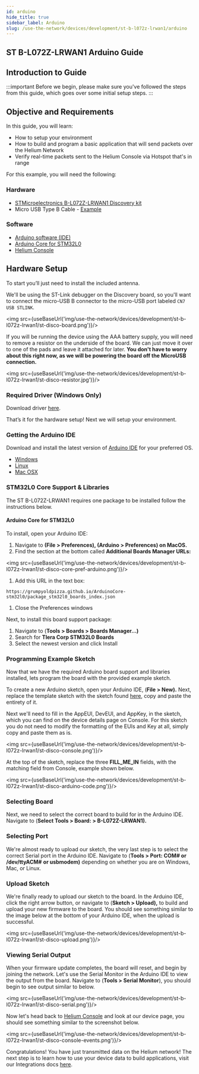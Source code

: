 ```yaml
---
id: arduino 
hide_title: true
sidebar_label: Arduino
slug: /use-the-network/devices/development/st-b-l072z-lrwan1/arduino
---
```


## ST B-L072Z-LRWAN1 Arduino Guide



## Introduction to Guide

:::important
Before we begin, please make sure you've followed the steps from this guide, which goes over some initial setup steps.
:::

## Objective and Requirements

In this guide, you will learn:

* How to setup your environment 
* How to build and program a basic application that will send packets over the Helium Network
* Verify real-time packets sent to the Helium Console via Hotspot that's in range

For this example, you will need the following:

### Hardware

* [STMicroelectronics B-L072Z-LRWAN1 Discovery kit](https://www.st.com/en/evaluation-tools/b-l072z-lrwan1.html)
* Micro USB Type B Cable - [Example](https://www.amazon.com/AmazonBasics-Male-Micro-Cable-Black/dp/B0719H12WD/ref=sr_1_2_sspa?)

### Software

* [Arduino software \(IDE\)](https://www.arduino.cc/en/Main/Software) 
* [Arduino Core for STM32L0](https://github.com/GrumpyOldPizza/ArduinoCore-stm32l0)
* [Helium Console](https://console.helium.com/) 

## Hardware Setup

To start you’ll just need to install the included antenna.

We'll be using the ST-Link debugger on the Discovery board, so you'll want to connect the micro-USB B connector to the micro-USB port labeled `CN7 USB STLINK`.

<img src={useBaseUrl('img/use-the-network/devices/development/st-b-l072z-lrwan1/st-disco-board.png')}/>

If you will be running the device using the AAA battery supply, you will need to remove a resistor on the underside of the board. We can just move it over to one of the pads and leave it attached for later. **You don't have to worry about this right now, as we will be powering the board off the MicroUSB connection.**

<img src={useBaseUrl('img/use-the-network/devices/development/st-b-l072z-lrwan1/st-disco-resistor.jpg')}/>

### Required Driver \(Windows Only\) <a id="required-driver-windows-only"></a>

Download driver [here](https://www.st.com/en/development-tools/stsw-link009.html).

That’s it for the hardware setup! Next we will setup your environment.

### Getting the Arduino IDE

Download and install the latest version of [Arduino IDE](https://www.arduino.cc/en/Main/Software) for your preferred OS.

* [Windows](https://www.arduino.cc/en/Guide/Windows)
* [Linux](https://www.arduino.cc/en/Guide/linux)
* [Mac OSX](https://www.arduino.cc/en/Guide/MacOSX)

### STM32L0 Core Support & Libraries

The ST B-L072Z-LRWAN1 requires one package to be installed follow the instructions below.

#### Arduino Core for STM32L0

To install, open your Arduino IDE:

1. Navigate to **\(File &gt; Preferences\), \(Arduino &gt; Preferences\) on MacOS.**
2. Find the section at the bottom called **Additional Boards Manager URLs:**

<img src={useBaseUrl('img/use-the-network/devices/development/st-b-l072z-lrwan1/st-disco-core-pref-arduino.png')}/>

1. Add this URL in the text box:

```text
https://grumpyoldpizza.github.io/ArduinoCore-stm32l0/package_stm32l0_boards_index.json
```

1. Close the Preferences windows

Next, to install this board support package:

1. Navigate to \(**Tools &gt; Boards &gt; Boards Manager...\)**
2. Search for  **Tlera Corp STM32L0 Boards**
3. Select the newest version and click Install

### Programming **Example Sketch** <a id="programming-example-sketch"></a>

Now that we have the required Arduino board support and libraries installed, lets program the board with the provided example sketch.

To create a new Arduino sketch, open your Arduino IDE, \(**File &gt; New\).** Next, replace the template sketch with the sketch found [here](https://raw.githubusercontent.com/helium/longfi-arduino/master/ST-B-L072Z-LRWAN1/longfi-us915/longfi-us915.ino), copy and paste the entirety of it.

Next we'll need to fill in the AppEUI, DevEUI, and AppKey, in the sketch, which you can find on the device details page on Console.  For this sketch you do not need to modify the formatting of the EUIs and Key at all, simply copy and paste them as is. 

<img src={useBaseUrl('img/use-the-network/devices/development/st-b-l072z-lrwan1/st-disco-console.png')}/>

At the top of the sketch, replace the three **FILL\_ME\_IN** fields, with the matching field from Console, example shown below.

<img src={useBaseUrl('img/use-the-network/devices/development/st-b-l072z-lrwan1/st-disco-arduino-code.png')}/>

### Selecting Board

Next, we need to select the correct board to build for in the Arduino IDE. Navigate to \(**Select Tools &gt; Board: &gt; B-L072Z-LRWAN1\).**

### Selecting Port

We're almost ready to upload our sketch, the very last step is to select the correct Serial port in the Arduino IDE. Navigate to \(**Tools &gt; Port: COM\# or /dev/ttyACM\#** **or usbmodem\)** depending on whether you are on Windows, Mac, or Linux. 

### Upload Sketch

We're finally ready to upload our sketch to the board. In the Arduino IDE, click the right arrow button, or navigate to \(**Sketch &gt; Upload\),** to build and upload your new firmware to the board. You should see something similar to the image below at the bottom of your Arduino IDE, when the upload is successful.

<img src={useBaseUrl('img/use-the-network/devices/development/st-b-l072z-lrwan1/st-disco-upload.png')}/>

### Viewing Serial Output

When your firmware update completes, the board will reset, and begin by joining the network. Let's use the Serial Monitor in the Arduino IDE to view the output from the board.  Navigate to \(**Tools &gt; Serial Monitor**\), you should begin to see output similar to below.

<img src={useBaseUrl('img/use-the-network/devices/development/st-b-l072z-lrwan1/st-disco-serial.png')}/>

Now let's head back to [Helium Console](https://console.helium.com) and look at our device page, you should see something similar to the screenshot below.

<img src={useBaseUrl('img/use-the-network/devices/development/st-b-l072z-lrwan1/st-disco-console-events.png')}/>

Congratulations! You have just transmitted data on the Helium network! The next step is to learn how to use your device data to build applications, visit our Integrations docs [here](../../console/integrations/).
